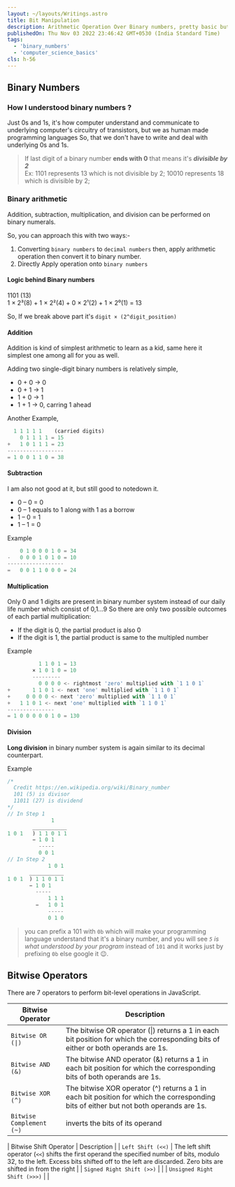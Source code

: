 ```yaml
---
layout: ~/layouts/Writings.astro
title: Bit Manipulation
description: Arithmetic Operation Over Binary numbers, pretty basic but yup! useful to understand and fun to showoff. Nothing Space Rocket, Just Something from without which our computer couldn't able to work with **_underlying transitors_** and we would be 🤔
publishedOn: Thu Nov 03 2022 23:46:42 GMT+0530 (India Standard Time)
tags:
  - 'binary_numbers'
  - 'computer_science_basics'
cls: h-56
---
```


## Binary Numbers

### How I understood binary numbers ?

Just 0s and 1s, it's how computer understand and communicate to underlying computer's circuitry of transistors, but we as human made programming languages So, that we don't have to write and deal with underlying 0s and 1s.

> If last digit of a binary number **ends with 0** that means it's **_divisible by 2_** \
>  Ex: 1101 represents 13 which is not divisible by 2; 10010 represents 18 which is divisible by 2;

### Binary arithmetic

Addition, subtraction, multiplication, and division can be performed on binary numerals.

So, you can approach this with two ways:-

1. Converting `binary numbers` to `decimal numbers` then, apply arithmetic operation then convert it to binary number.
1. Directly Apply operation onto `binary numbers`

#### Logic behind Binary numbers

1101 (13) \
1 × 2³(8) + 1 × 2²(4) + 0 × 2¹(2) + 1 × 2⁰(1) = 13

So, If we break above part it's `digit × (2^digit_position)`

#### Addition

Addition is kind of simplest arithmetic to learn as a kid, same here it simplest one among all for you as well.

Adding two single-digit binary numbers is relatively simple,

- 0 + 0 → 0
- 0 + 1 → 1
- 1 + 0 → 1
- 1 + 1 → 0, carring 1 ahead

Another Example,

```py
  1 1 1 1 1    (carried digits)
    0 1 1 1 1 = 15
+   1 0 1 1 1 = 23
------------------
= 1 0 0 1 1 0 = 38
```

#### Subtraction

I am also not good at it, but still good to notedown it.

- 0 – 0 = 0
- 0 – 1 equals to 1 along with 1 as a borrow
- 1 – 0 = 1
- 1 – 1 = 0

Example

```py
    0 1 0 0 0 1 0 = 34
-   0 0 0 1 0 1 0 = 10
------------------
=   0 0 1 1 0 0 0 = 24
```

#### Multiplication

Only 0 and 1 digits are present in binary number system instead of our daily life number which consist of 0,1...9 So there are only two possible outcomes of each partial multiplication:

- If the digit is 0, the partial product is also 0
- If the digit is 1, the partial product is same to the multipled number

Example

```js
          1 1 0 1 = 13
        × 1 0 1 0 = 10
        ---------
          0 0 0 0 <- rightmost 'zero' multiplied with `1 1 0 1`
+       1 1 0 1 <- next 'one' multiplied with `1 1 0 1`
+     0 0 0 0 <- next 'zero' multiplied with `1 1 0 1`
+   1 1 0 1 <- next 'one' multiplied with `1 1 0 1`
---------------
= 1 0 0 0 0 0 1 0 = 130
```

#### Division

**Long division** in binary number system is again similar to its decimal counterpart.

Example

```js
/*
  Credit https://en.wikipedia.org/wiki/Binary_number
  101 (5) is divisor
  11011 (27) is dividend
*/
// In Step 1
              1
        ___________
1 0 1   ) 1 1 0 1 1
        − 1 0 1
          -----
          0 0 1
// In Step 2
             1 0 1
       ___________
1 0 1  ) 1 1 0 1 1
       − 1 0 1
         -----
             1 1 1
         −   1 0 1
             -----
             0 1 0
```

> you can prefix a 101 with `0b` which will make your programming language understand that it's a binary number, and you will see _`5` is what understood by your program_ instead of `101` and it works just by prefixing `0b` else google it 😉.

## Bitwise Operators

There are 7 operators to perform bit-level operations in JavaScript.

| Bitwise Operator         | Description                                                                                                                            |
| ------------------------ | -------------------------------------------------------------------------------------------------------------------------------------- |
| `Bitwise OR (\|)`        | The bitwise OR operator (\|) returns a 1 in each bit position for which the corresponding bits of either or both operands are 1s.      |
| `Bitwise AND (&)`        | The bitwise AND operator (&) returns a 1 in each bit position for which the corresponding bits of both operands are 1s.                |
| `Bitwise XOR (^)`        | The bitwise XOR operator (^) returns a 1 in each bit position for which the corresponding bits of either but not both operands are 1s. |
| `Bitwise Complement (~)` | inverts the bits of its operand                                                                                                        |

| Bitwise Shift Operator | Description |
| `Left Shift (<<)` | The left shift operator (`<<`) shifts the first operand the specified number of bits, modulo 32, to the left. Excess bits shifted off to the left are discarded. Zero bits are shifted in from the right |
| `Signed Right Shift (>>)` | |
| `Unsigned Right Shift (>>>)` | |
